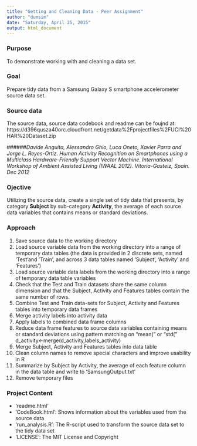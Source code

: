 ```yaml
---
title: "Getting and Cleaning Data - Peer Assignment"
author: "dumsim"
date: "Saturday, April 25, 2015"
output: html_document
---
```

### Purpose
To demonstrate working with and cleaning a data set.

### Goal
Prepare tidy data from a Samsung Galaxy S smartphone accelerometer source data set.  

### Source data
The source data, source data codebook and readme can be foujnd at:
https://d396qusza40orc.cloudfront.net/getdata%2Fprojectfiles%2FUCI%20HAR%20Dataset.zip   

######*Davide Anguita, Alessandro Ghio, Luca Oneto, Xavier Parra and Jorge L. Reyes-Ortiz. Human Activity Recognition on Smartphones using a Multiclass Hardware-Friendly Support Vector Machine. International Workshop of Ambient Assisted Living (IWAAL 2012). Vitoria-Gasteiz, Spain. Dec 2012*  

### Ojective
Utilizing the source data, create a single set of tidy data that presents, by category **Subject** by sub-category **Activity**, the average of each source data variables that contains means or standard deviations.

### Approach
1. Save source data to the working directory
2. Load source variable data from the working directory into a range of temporary data tables (the data is provided in 2 discrete sets, named 'Test'and 'Train', and across 3 data tables named 'Subject', 'Activity' and 'Features')
3. Load source variable data labels from the working directory into a range of temporary data table variables  
4. Check that the Test and Train datasets share the same column dimension and that the Subject, Activity and Features tables contain the same number of rows.
5. Combine Test and Train data-sets for Subject, Activity and Features tables into temporary data frames
6. Merge activity labels into activity data
7. Apply labels to combined data frame columns  
8. Reduce data frame features to source data variables containing means or standard deviations using pattern matching on "mean(" or "std("
  d_activity<-merge(d_activity,labels_activity)
9. Merge Subject, Activity and Features tables into data table
10. Clean column names to remove special characters and improve usability in R  
11. Summarize by Subject by Activity, the average of each feature column in the data table and write to 'SamsungOutput.txt'       
12. Remove temporary files

### Project Content

- 'readme.html'
- 'CodeBook.html': Shows information about the variables used from the source data
- 'run_analysis.R': The R-script used to transform the source data set to the tidy data set
- 'LICENSE': The MIT License and Copyright
